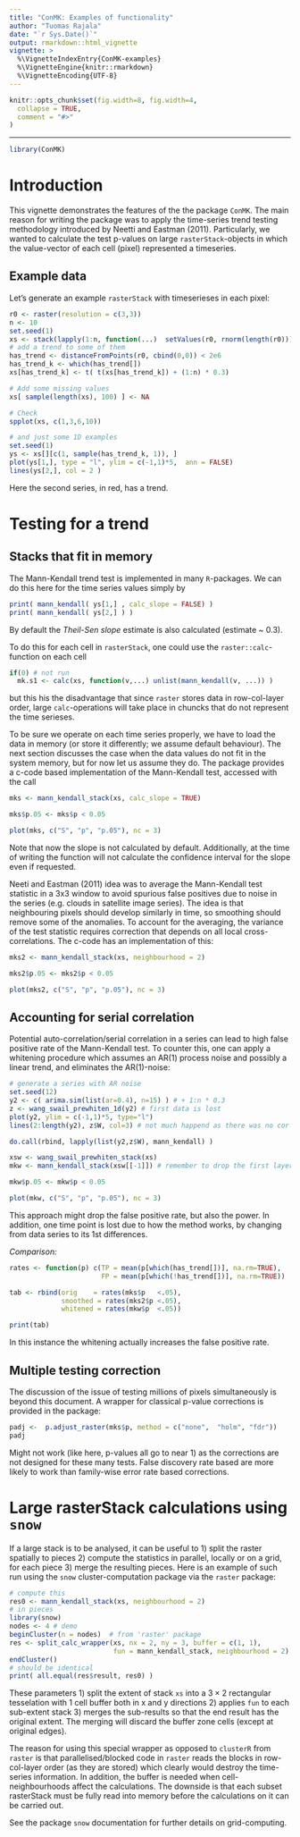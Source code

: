```yaml
---
title: "ConMK: Examples of functionality"
author: "Tuomas Rajala"
date: "`r Sys.Date()`"
output: rmarkdown::html_vignette
vignette: >
  %\VignetteIndexEntry{ConMK-examples}
  %\VignetteEngine{knitr::rmarkdown}
  %\VignetteEncoding{UTF-8}
---
```


```r
knitr::opts_chunk$set(fig.width=8, fig.width=4, 
  collapse = TRUE,
  comment = "#>"
)
```
---

```r
library(ConMK)
```

# Introduction
This vignette demonstrates the features of the the package `ConMK`. The main reason for writing the package was to apply the time-series trend testing methodology introduced by Neetti and Eastman (2011). Particularly, we wanted to calculate the test p-values on large `rasterStack`-objects in which the value-vector of each cell (pixel) represented a timeseries. 

## Example data
Let's generate an example `rasterStack` with timeserieses in each pixel:

```r
r0 <- raster(resolution = c(3,3))
n <- 10
set.seed(1)
xs <- stack(lapply(1:n, function(...)  setValues(r0, rnorm(length(r0)))  )) # just noise
# add a trend to some of them
has_trend <- distanceFromPoints(r0, cbind(0,0)) < 2e6
has_trend_k <- which(has_trend[])
xs[has_trend_k] <- t( t(xs[has_trend_k]) + (1:n) * 0.3)

# Add some missing values
xs[ sample(length(xs), 100) ] <- NA

# Check
spplot(xs, c(1,3,6,10))
```

```r
# and just some 1D examples
set.seed(1)
ys <- xs[][c(1, sample(has_trend_k, 1)), ]
plot(ys[1,], type = "l", ylim = c(-1,1)*5,  ann = FALSE)
lines(ys[2,], col = 2 )
```

Here the second series, in red, has a trend. 

# Testing for a trend

## Stacks that fit in memory

The Mann-Kendall trend test is implemented in many `R`-packages. We can do this here for the time series values simply by

```r
print( mann_kendall( ys[1,] , calc_slope = FALSE) )
print( mann_kendall( ys[2,] ) )
```

By default the *Theil-Sen slope* estimate is also calculated (estimate ~ 0.3). 

To do this for each cell in `rasterStack`, one could use the `raster::calc`-function on each cell
```r
if(0) # not run
  mk.s1 <- calc(xs, function(v,...) unlist(mann_kendall(v, ...)) )
```
but this his the disadvantage that since `raster` stores data in row-col-layer order, large `calc`-operations will take place in chuncks that do not represent the time serieses. 

To be sure we operate on each time series properly, we have to load the data in memory (or store it differently; we assume default behaviour). The next section discusses the case when the data values do not fit in the system memory, but for now let us assume they do. The package provides a c-code based implementation of the Mann-Kendall test, accessed with the call

```r
mks <- mann_kendall_stack(xs, calc_slope = TRUE)

mks$p.05 <- mks$p < 0.05

plot(mks, c("S", "p", "p.05"), nc = 3)
```

Note that now the slope is not calculated by default. Additionally, at the time of writing the function will not calculate the confidence interval for the slope even if requested. 

Neeti and Eastman (2011) idea was to average the Mann-Kendall test statistic in a 3x3 window to avoid spurious false positives due to noise in the series (e.g. clouds in satellite image series). The idea is that neighbouring pixels should develop similarly in time, so smoothing should remove some of the anomalies. To account for the averaging, the variance of the test statistic requires correction that depends on all local cross-correlations. The c-code has an implementation of this: 

```r
mks2 <- mann_kendall_stack(xs, neighbourhood = 2)

mks2$p.05 <- mks2$p < 0.05

plot(mks2, c("S", "p", "p.05"), nc = 3)
```

## Accounting for serial correlation
Potential auto-correlation/serial correlation in a series can lead to high false positive rate of the Mann-Kendall test. To counter this, one can apply a whitening procedure which assumes an AR(1) process noise and possibly a linear trend, and eliminates the AR(1)-noise:

```r
# generate a series with AR noise 
set.seed(12)
y2 <- c( arima.sim(list(ar=0.4), n=15) ) # + 1:n * 0.3
z <- wang_swail_prewhiten_1d(y2) # first data is lost
plot(y2, ylim = c(-1,1)*5, type="l")
lines(2:length(y2), z$W, col=3) # not much happend as there was no cor

do.call(rbind, lapply(list(y2,z$W), mann_kendall) )
```

```r
xsw <- wang_swail_prewhiten_stack(xs)
mkw <- mann_kendall_stack(xsw[[-1]]) # remember to drop the first layer!

mkw$p.05 <- mkw$p < 0.05

plot(mkw, c("S", "p", "p.05"), nc = 3)
```


This approach might drop the false positive rate, but also the power. In addition, one time point is lost due to how the method works, by changing from data series to its 1st differences.

*Comparison:*

```r
rates <- function(p) c(TP = mean(p[which(has_trend[])], na.rm=TRUE), 
                       FP = mean(p[which(!has_trend[])], na.rm=TRUE))

tab <- rbind(orig    = rates(mks$p   <.05),
             smoothed = rates(mks2$p <.05),
             whitened = rates(mkw$p  <.05))

print(tab)
```

In this instance the whitening actually increases the false positive rate. 


## Multiple testing correction
The discussion of the issue of testing millions of pixels simultaneously is beyond this document. A wrapper for classical p-value corrections is provided in the package:

```r
padj <-  p.adjust_raster(mks$p, method = c("none",  "holm", "fdr"))
padj
```

Might not work (like here, p-values all go to near 1) as the corrections are not designed for these many tests. False discovery rate based are more likely to work than family-wise error rate based corrections.



# Large rasterStack calculations using `snow`

If a large stack is to be analysed, it can be useful to 1) split the raster spatially to pieces 2) compute the statistics in parallel, locally or on a grid, for each piece 3) merge the resulting pieces. Here is an example of such run using the `snow` cluster-computation package via the `raster` package:

```r
# compute this
res0 <- mann_kendall_stack(xs, neighbourhood = 2)
# in pieces
library(snow)
nodes <- 4 # demo
beginCluster(n = nodes)  # from 'raster' package
res <- split_calc_wrapper(xs, nx = 2, ny = 3, buffer = c(1, 1), 
                          fun = mann_kendall_stack, neighbourhood = 2)
endCluster() 
# should be identical
print( all.equal(res$result, res0) )
```

These parameters 1) split the extent of stack `xs` into a $3\times 2$ rectangular tesselation with 1 cell buffer both in x and y directions 2) applies `fun` to each sub-extent stack 3) merges the sub-results so that the end result has the original extent. The merging will discard the buffer zone cells (except at original edges). 

The reason for using this special wrapper as opposed to `clusterR` from `raster` is that parallelised/blocked code in `raster` reads the blocks in row-col-layer order (as they are stored) which clearly would destroy the time-series information. In addition, the buffer is needed when cell-neighbourhoods affect the calculations. The downside is that each subset rasterStack must be fully read into memory before the calculations on it can be carried out.

See the package `snow` documentation for further details on grid-computing.
